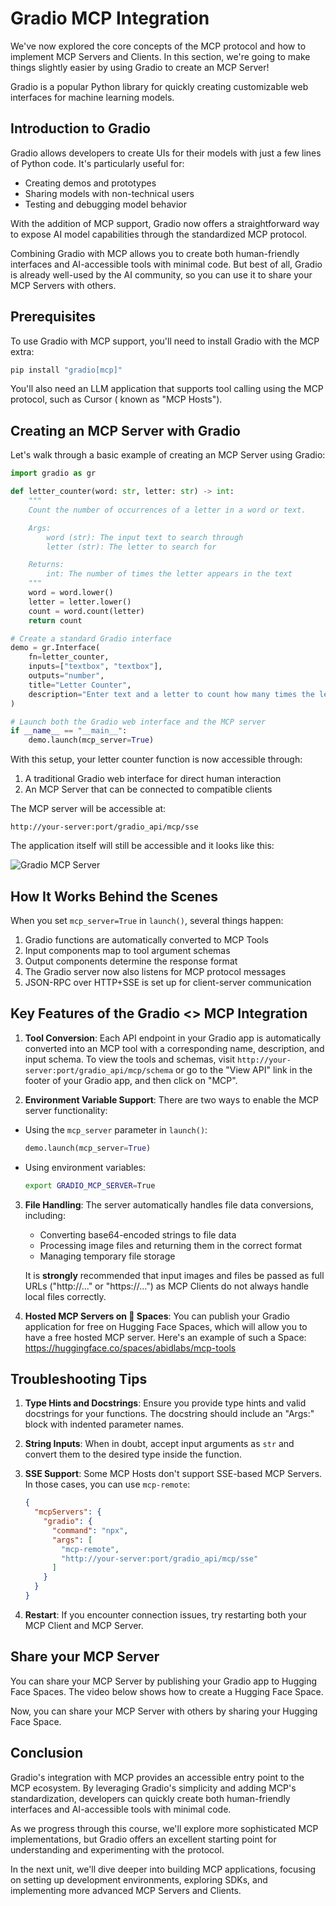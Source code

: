 # Gradio MCP Integration

We've now explored the core concepts of the MCP protocol and how to implement MCP Servers and Clients. In this section, we're going to make things slightly easier by using Gradio to create an MCP Server!

<Tip>

Gradio is a popular Python library for quickly creating customizable web interfaces for machine learning models. 

</Tip>

## Introduction to Gradio

Gradio allows developers to create UIs for their models with just a few lines of Python code. It's particularly useful for:

- Creating demos and prototypes
- Sharing models with non-technical users
- Testing and debugging model behavior

With the addition of MCP support, Gradio now offers a straightforward way to expose AI model capabilities through the standardized MCP protocol.

Combining Gradio with MCP allows you to create both human-friendly interfaces and AI-accessible tools with minimal code. But best of all, Gradio is already well-used by the AI community, so you can use it to share your MCP Servers with others.

## Prerequisites

To use Gradio with MCP support, you'll need to install Gradio with the MCP extra:

```bash
pip install "gradio[mcp]"
```

You'll also need an LLM application that supports tool calling using the MCP protocol, such as Cursor ( known as "MCP Hosts").

## Creating an MCP Server with Gradio

Let's walk through a basic example of creating an MCP Server using Gradio:

```python
import gradio as gr

def letter_counter(word: str, letter: str) -> int:
    """
    Count the number of occurrences of a letter in a word or text.

    Args:
        word (str): The input text to search through
        letter (str): The letter to search for

    Returns:
        int: The number of times the letter appears in the text
    """
    word = word.lower()
    letter = letter.lower()
    count = word.count(letter)
    return count

# Create a standard Gradio interface
demo = gr.Interface(
    fn=letter_counter,
    inputs=["textbox", "textbox"],
    outputs="number",
    title="Letter Counter",
    description="Enter text and a letter to count how many times the letter appears in the text."
)

# Launch both the Gradio web interface and the MCP server
if __name__ == "__main__":
    demo.launch(mcp_server=True)
```

With this setup, your letter counter function is now accessible through:

1. A traditional Gradio web interface for direct human interaction
2. An MCP Server that can be connected to compatible clients

The MCP server will be accessible at:
```
http://your-server:port/gradio_api/mcp/sse
```

The application itself will still be accessible and it looks like this:

![Gradio MCP Server](https://huggingface.co/datasets/mcp-course/images/resolve/main/unit1/7.png)

## How It Works Behind the Scenes

When you set `mcp_server=True` in `launch()`, several things happen:

1. Gradio functions are automatically converted to MCP Tools
2. Input components map to tool argument schemas
3. Output components determine the response format
4. The Gradio server now also listens for MCP protocol messages
5. JSON-RPC over HTTP+SSE is set up for client-server communication

## Key Features of the Gradio <> MCP Integration

1. **Tool Conversion**: Each API endpoint in your Gradio app is automatically converted into an MCP tool with a corresponding name, description, and input schema. To view the tools and schemas, visit `http://your-server:port/gradio_api/mcp/schema` or go to the "View API" link in the footer of your Gradio app, and then click on "MCP".

2. **Environment Variable Support**: There are two ways to enable the MCP server functionality:
- Using the `mcp_server` parameter in `launch()`:
  ```python
  demo.launch(mcp_server=True)
  ```
- Using environment variables:
  ```bash
  export GRADIO_MCP_SERVER=True
  ```

3. **File Handling**: The server automatically handles file data conversions, including:
   - Converting base64-encoded strings to file data
   - Processing image files and returning them in the correct format
   - Managing temporary file storage

   It is **strongly** recommended that input images and files be passed as full URLs ("http://..." or "https://...") as MCP Clients do not always handle local files correctly.

4. **Hosted MCP Servers on 🤗 Spaces**: You can publish your Gradio application for free on Hugging Face Spaces, which will allow you to have a free hosted MCP server. Here's an example of such a Space: https://huggingface.co/spaces/abidlabs/mcp-tools

## Troubleshooting Tips

1. **Type Hints and Docstrings**: Ensure you provide type hints and valid docstrings for your functions. The docstring should include an "Args:" block with indented parameter names.

2. **String Inputs**: When in doubt, accept input arguments as `str` and convert them to the desired type inside the function.

3. **SSE Support**: Some MCP Hosts don't support SSE-based MCP Servers. In those cases, you can use `mcp-remote`:
   ```json
   {
     "mcpServers": {
       "gradio": {
         "command": "npx",
         "args": [
           "mcp-remote",
           "http://your-server:port/gradio_api/mcp/sse"
         ]
       }
     }
   }
   ```

4. **Restart**: If you encounter connection issues, try restarting both your MCP Client and MCP Server.

## Share your MCP Server

You can share your MCP Server by publishing your Gradio app to Hugging Face Spaces. The video below shows how to create a Hugging Face Space.

<Youtube id="3bSVKNKb_PY" />

Now, you can share your MCP Server with others by sharing your Hugging Face Space.

## Conclusion

Gradio's integration with MCP provides an accessible entry point to the MCP ecosystem. By leveraging Gradio's simplicity and adding MCP's standardization, developers can quickly create both human-friendly interfaces and AI-accessible tools with minimal code.

As we progress through this course, we'll explore more sophisticated MCP implementations, but Gradio offers an excellent starting point for understanding and experimenting with the protocol.

In the next unit, we'll dive deeper into building MCP applications, focusing on setting up development environments, exploring SDKs, and implementing more advanced MCP Servers and Clients. 
